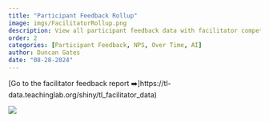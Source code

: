 ```yaml
---
title: "Participant Feedback Rollup"
image: imgs/FacilitatorRollup.png
description: View all participant feedback data with facilitator competency feedback included in a more detailed breakdown. Oriented towards considering specific facilitator feedback as well as overall site feedback when utilizing filters to narrow in on a specific focus.
order: 2
categories: [Participant Feedback, NPS, Over Time, AI]
author: Duncan Gates
date: "08-28-2024"
---
```


[Go to the facilitator feedback report ➡️]https://tl-data.teachinglab.org/shiny/tl_facilitator_data)

[![](imgs/FacilitatorRollup.png)](https://tl-data.teachinglab.org/shiny/tl_facilitator_data/)
